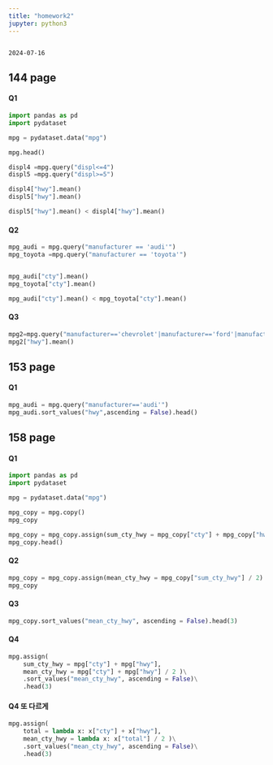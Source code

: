 ```yaml
---
title: "homework2"
jupyter: python3
---
```


                                                                                   2024-07-16
## 144 page
#### Q1
```python
import pandas as pd
import pydataset

mpg = pydataset.data("mpg")

mpg.head()

displ4 =mpg.query("displ<=4")
displ5 =mpg.query("displ>=5")

displ4["hwy"].mean()
displ5["hwy"].mean()

displ5["hwy"].mean() < displ4["hwy"].mean()

```

#### Q2
```python
mpg_audi = mpg.query("manufacturer == 'audi'")
mpg_toyota =mpg.query("manufacturer == 'toyota'")


mpg_audi["cty"].mean()
mpg_toyota["cty"].mean()

mpg_audi["cty"].mean() < mpg_toyota["cty"].mean()

```

#### Q3
```python
mpg2=mpg.query("manufacturer=='chevrolet'|manufacturer=='ford'|manufacturer=='honda'")
mpg2["hwy"].mean()
```

## 153 page
#### Q1
```python
mpg_audi = mpg.query("manufacturer=='audi'")
mpg_audi.sort_values("hwy",ascending = False).head()
```

## 158 page
#### Q1
```python
import pandas as pd
import pydataset

mpg = pydataset.data("mpg")

mpg_copy = mpg.copy()
mpg_copy

mpg_copy = mpg_copy.assign(sum_cty_hwy = mpg_copy["cty"] + mpg_copy["hwy"])
mpg_copy.head()

```

#### Q2
```python
mpg_copy = mpg_copy.assign(mean_cty_hwy = mpg_copy["sum_cty_hwy"] / 2)
mpg_copy
```

#### Q3
```python
mpg_copy.sort_values("mean_cty_hwy", ascending = False).head(3)
```

#### Q4
```python
mpg.assign(
    sum_cty_hwy = mpg["cty"] + mpg["hwy"],
    mean_cty_hwy = mpg["cty"] + mpg["hwy"] / 2 )\
    .sort_values("mean_cty_hwy", ascending = False)\
    .head(3)
```

#### Q4 또 다르게
```python
mpg.assign(
    total = lambda x: x["cty"] + x["hwy"],
    mean_cty_hwy = lambda x: x["total"] / 2 )\
    .sort_values("mean_cty_hwy", ascending = False)\
    .head(3)
```

